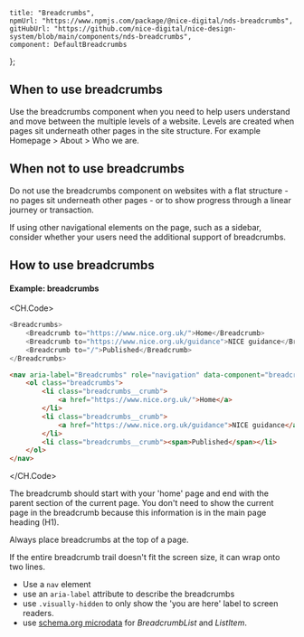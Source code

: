 
	title: "Breadcrumbs",
	npmUrl: "https://www.npmjs.com/package/@nice-digital/nds-breadcrumbs",
	gitHubUrl: "https://github.com/nice-digital/nice-design-system/blob/main/components/nds-breadcrumbs",
	component: DefaultBreadcrumbs
};

## When to use breadcrumbs

Use the breadcrumbs component when you need to help users understand and move between the multiple levels of a website. Levels are created when pages sit underneath other pages in the site structure. For example Homepage > About > Who we are.

## When not to use breadcrumbs

Do not use the breadcrumbs component on websites with a flat structure - no pages sit underneath other pages - or to show progress through a linear journey or transaction.

If using other navigational elements on the page, such as a sidebar, consider whether your users need the additional support of breadcrumbs.

## How to use breadcrumbs

<Example>
<h4>Example: breadcrumbs</h4>
<DefaultBreadcrumbs />

<CH.Code>
```js React
<Breadcrumbs>
	<Breadcrumb to="https://www.nice.org.uk/">Home</Breadcrumb>
	<Breadcrumb to="https://www.nice.org.uk/guidance">NICE guidance</Breadcrumb>
	<Breadcrumb to="/">Published</Breadcrumb>
</Breadcrumbs>
```
```html HTML
<nav aria-label="Breadcrumbs" role="navigation" data-component="breadcrumbs">
	<ol class="breadcrumbs">
		<li class="breadcrumbs__crumb">
			<a href="https://www.nice.org.uk/">Home</a>
		</li>
		<li class="breadcrumbs__crumb">
			<a href="https://www.nice.org.uk/guidance">NICE guidance</a>
		</li>
		<li class="breadcrumbs__crumb"><span>Published</span></li>
	</ol>
</nav>
```
</CH.Code>
</Example>

The breadcrumb should start with your 'home' page and end with the parent section of the current page. You don't need to show the current page in the breadcrumb because this information is in the main page heading (H1).

Always place breadcrumbs at the top of a page.

If the entire breadcrumb trail doesn't fit the screen size, it can wrap onto two lines.

-   Use a `nav` element
-   use an `aria-label` attribute to describe the breadcrumbs
-   use `.visually-hidden` to only show the 'you are here' label to screen readers.
-   use [schema.org microdata](http://schema.org/BreadcrumbList) for _BreadcrumbList_ and _ListItem_.



